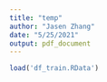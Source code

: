 ```yaml
---
title: "temp"
author: "Jasen Zhang"
date: "5/25/2021"
output: pdf_document
---
```



```r
load('df_train.RData')
```